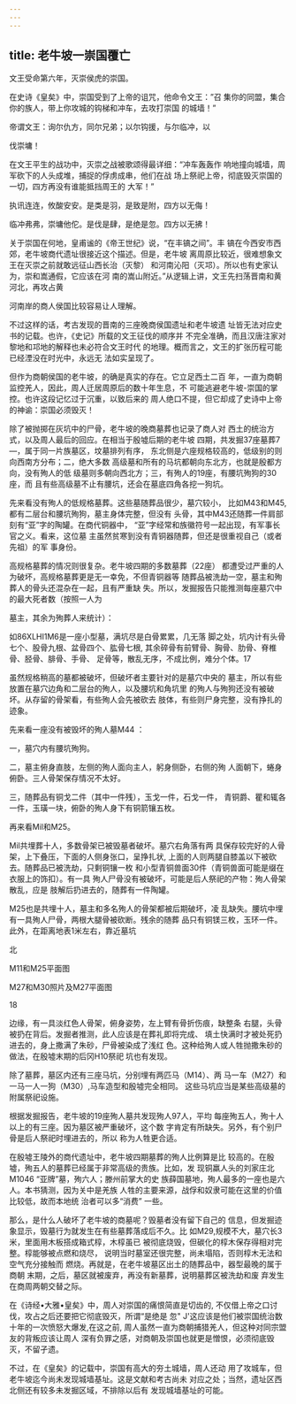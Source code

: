 ```yaml
---
---
---
```

title: 老牛坡一崇国覆亡
---



文王受命第六年，灭崇侯虎的崇国。

在史诗《皇矣》中，崇国受到了上帝的诅咒，他命令文王：”召 集你的同盟，集合你的族人，带上你攻城的钩梯和冲车，去攻打崇国 的城墙！”

帝谓文王：询尔仇方，同尔兄弟；以尔钩援，与尔临冲，以

伐崇墉！

在文王平生的战功中，灭崇之战被歌颂得最详细：“冲车轰轰作 响地撞向城墙，周军砍下的人头成堆，捕捉的俘虏成串，他们在战 场上祭祀上帝，彻底毁灭崇国的一切，四方再没有谁能抵挡周王的 大军！”

执讯连连，攸酸安安。是类是羽，是致是附，四方以无侮！

临冲弗弗，崇墉他佗。是伐是肆，是绝是忽。四方以无拂！

关于崇国在何地，皇甫谧的《帝王世纪》说，“在丰镐之间”。丰 镐在今西安市西郊，老牛坡商代遗址很接近这个描述。但是，老牛坡 离周原比较近，很难想象文王在灭崇之前就敢远征山西长治（灭黎） 和河南沁阳（灭邛）。所以也有史家认为，崇和嵩通假，它应该在河 南的嵩山附近。”从逻辑上讲，文王先扫荡晋南和黄河北，再攻占黄

河南岸的商人侯国比较容易让人理解。

不过这样的话，考古发现的晋南的三座晚商侯国遗址和老牛坡遗 址皆无法对应史书的记载。也许，《史记》所载的文王征伐的顺序并 不完全准确，而且汉唐注家对黎地和邛地的解释也未必符合文王时代 的地理。概而言之，文王的扩张历程可能已经湮没在时光中，永远无 法如实呈现了。

但作为商朝侯国的老牛坡，的确是真实的存在。它立足西土二百 年，一直为商朝监控羌人，因此，周人迁居周原后的数十年生息，不 可能逃避老牛坡-崇国的掌控。也许这段记忆过于沉重，以致后来的 周人绝口不提，但它却成了史诗中上帝的神谕：崇国必须毁灭！

除了被抛掷在灰坑中的尸骨，老牛坡的晚商墓葬也记录了商人对 西土的统治方式，以及周人最后的回应。在相当于殷墟后期的老牛坡 四期，共发掘37座墓葬7—，属于同一片族墓区，坟墓排列有序， 东北侧是六座规格较高的，低级别的则向西南方分布；二，绝大多数 高级墓和所有的马坑都朝向东北方，也就是殷都方向，没有殉人的低 级墓则多朝向西北方；三，有殉人的19座，有腰坑殉狗的30座，而 且有些高级墓不止有腰坑，还会在墓底四角各挖一狗坑。

先来看没有殉人的低规格墓葬。这些墓随葬品很少，墓穴较小， 比如M43和M45,都有二层台和腰坑殉狗，墓主身体完整，但没有 头骨，其中M43还随葬一件肩部刻有“亚”字的陶罐。在商代铜器中， “亚”字经常和族徽符号一起出现，有军事长官之义。看来，这位墓 主虽然贫寒到没有青铜器随葬，但还是很重视自己（或者先祖）的军 事身份。

高规格墓葬的情况则很复杂。老牛坡四期的多数墓葬（22座） 都遭受过严重的人为破坏，高规格墓葬更是无一幸免，不但青铜器等 随葬品被洗劫一空，墓主和殉葬人的骨头还混杂在一起，且有严重缺 失。所以，发掘报告只能推测每座墓穴中的最大死者数（按照一人为

墓主，其余为殉葬人来统计）：

如86XLHI1M6是一座小型墓，满坑尽是白骨累累，几无落 脚之处，坑内计有头骨七个、股骨九根、盆骨四个、肱骨七根, 其余碎骨有前臂骨、胸骨、肋骨、脊椎骨、胫骨、腓骨、手骨、 足骨等，散乱无序，不成比例，难分个体。17

虽然规格稍高的墓都被破坏，但破坏者主要针对的是墓穴中央的 墓主，所以有些放置在墓穴边角和二层台的殉人，以及腰坑和角坑里 的殉人与殉狗还没有被破坏。从存留的骨架看，有些殉人会先被砍去 肢体，有些则尸身完整，没有挣扎的迹象。

先来看一座没有被毁坏的殉人墓M44 ：

一，墓穴内有腰坑殉狗。

二，墓主俯身直肢，左侧的殉人面向主人，躬身侧卧，右侧的殉 人面朝下，蜷身俯卧。三人骨架保存情况不太好。

三，随葬品有铜戈二件（其中一件残），玉戈一件，石戈一件， 青铜爵、瞿和辄各一件，玉璜一块，俯卧的殉人身下有铜箭镶五枚。

再来看Mil和M25。

Mil共埋葬十人，多数骨架已被毁墓者破坏。墓穴右角落有两 具保存较完好的人骨架，上下叠压，下面的人侧身张口，呈挣扎状, 上面的人则两腿自膝盖以下被砍去。随葬品已被洗劫，只剩铜镶一枚 和小型青铜兽面30件（青铜兽面可能是缀在衣服上的饰扣）。有一具 殉人尸骨没有被破坏，可能是后人祭祀的产物：殉人骨架散乱，应是 肢解后扔进去的，随葬有一件陶罐。

M25也是共埋十人，墓主和多名殉人的骨架都被后期破坏，凌 乱缺失。腰坑中埋有一具殉人尸骨，两根大腿骨被砍断。残余的随葬 品只有铜镁三枚，玉环一件。此外，在距离地表1米左右，靠近墓坑

北





M11和M25平面图



M27和M30照片及M27平面图

18

边缘，有一具淡红色人骨架，俯身姿势，左上臂有骨折伤痕，缺整条 右腿，头骨被扔在背后。发掘者推测，此人应该是在葬礼即将完成、 填土快满时才被处死扔进去的，身上撒满了朱砂，尸骨被染成了浅红 色。这种给殉人或人牲抛撒朱砂的做法，在殷墟末期的后冈H10祭祀 坑也有发现。

除了墓葬，墓区内还有三座马坑，分别埋有两匹马（M14）、两 马一车（M27）和一马一人一狗（M30）,马车造型和殷墟完全相同。 这些马坑应当是某些高级墓的附属祭祀设施。

根据发掘报告，老牛坡的19座殉人墓共发现殉人97人，平均 每座殉五人，殉十人以上的有三座。因为墓区被严重破坏，这个数 字肯定有所缺失。另外，有个别尸骨是后人祭祀时埋进去的，所以 称为人牲更合适。

在殷墟王陵外的商代遗址中，老牛坡四期墓葬的殉人比例算是比 较高的。在殷墟，殉五人的墓葬已经属于非常高级的贵族。比如，发 现铜羸人头的刘家庄北M1046 “亚牌”墓，殉六人；滕州前掌大的史 族薛国墓地，殉人最多的一座也是六人。本书猜测，因为关中是羌族 人牲的主要来源，战俘和奴隶可能在这里的价值比较低，故而本地统 治者可以多“消费” 一些。

那么，是什么人破坏了老牛坡的商墓呢？毁墓者没有留下自己的 信息，但发掘迹象显示，毁墓行为就发生在有些墓葬落成后不久。比 如M29,规模不大，墓穴长3米，里面用木板搭成箱式椁，木椁虽已 被彻底烧毁，但碳化的椁木保存得相对完整。椁能够被点燃和烧尽， 说明当时墓室还很完整，尚未塌陷，否则椁木无法和空气充分接触而 燃烧。再就是，在老牛坡墓区出土的随葬品中，器型最晚的属于商朝 末期，之后，墓区就被废弃，再没有新墓葬，说明墓葬区被洗劫和废 弃发生在商周两朝交替之际。

在《诗经•大雅•皇矣》中，周人对崇国的痛恨简直是切齿的, 不仅借上帝之口讨伐，攻占之后还要把它彻底毁灭，所谓“是绝是 忽" J'这应该是他们被崇国统治数十年的一次愤怒大爆发,在这之前, 周人虽然一直为商朝捕猎羌人，但这种对同宗盟友的背叛应该让周人 深有负罪之感，对商朝及崇国也就更是憎恨，必须彻底毁灭，不留孑遗。

不过，在《皇矣》的记载中，崇国有高大的夯土城墙，周人还动 用了攻城车，但老牛坡迄今尚未发现城墙基址。这是文献和考古尚未 对应之处；当然，遗址区西北侧还有较多未发掘区域，不排除以后有 发现城墙基址的可能。